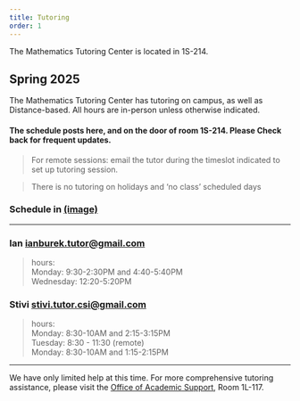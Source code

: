 ```yaml
---
title: Tutoring
order: 1
---
```


The Mathematics Tutoring Center is located in 1S-214.

## Spring 2025

The Mathematics Tutoring Center has tutoring on campus, as well as Distance-based. All hours are in-person unless otherwise indicated.

#### The schedule posts here, and on the door of room 1S-214. Please Check back for frequent updates.

> For remote sessions: email the tutor during the timeslot indicated to set up tutoring session.

> There is no tutoring on holidays and 'no class' scheduled days

### Schedule in [(image)](tutor-grid.png)

----

###  Ian [ianburek.tutor@gmail.com](mailto:ianburek.tutor@gmail.com)

> hours:\
Monday:  9:30-2:30PM and  4:40-5:40PM\
Wednesday: 12:20-5:20PM


### Stivi   [stivi.tutor.csi@gmail.com](mailto:stivi.tutor.csi@gmail.com)

> hours:\
Monday: 8:30-10AM and 2:15-3:15PM\
Tuesday: 8:30 - 11:30 (remote) \
Monday: 8:30-10AM and 1:15-2:15PM

----

We have only limited help at this time. For more comprehensive tutoring assistance, please visit the [Office of Academic Support](https://www.csi.cuny.edu/students/academic-assistance/tutoring/casa-tutoring-schedule-stem), Room 1L-117.
